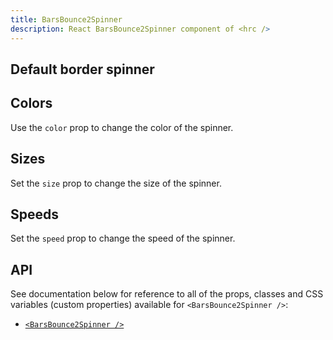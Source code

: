 ```yaml
---
title: BarsBounce2Spinner
description: React BarsBounce2Spinner component of <hrc />
---
```



## Default border spinner

<Demo layout="row">
  <Demos.BarsBounce2SpinnerDefault />
</Demo>

<SourceCode code={defaultCode} title="default.tsx" />

## Colors

Use the `color` prop to change the color of the spinner.

<Demo layout="row">
  <Demos.BarsBounce2SpinnerColors />
</Demo>

<SourceCode code={colorsCode} title="colors.tsx" />

## Sizes

Set the `size` prop to change the size of the spinner.

<Demo layout="row">
  <Demos.BarsBounce2SpinnerSizes />
</Demo>

<SourceCode code={sizesCode} title="sizes.tsx" />

## Speeds

Set the `speed` prop to change the speed of the spinner.

<Demo layout="row">
  <Demos.BarsBounce2SpinnerSpeeds />
</Demo>

<SourceCode code={speedsCode} title="speeds.tsx" />

## API

See documentation below for reference to all of the props, classes and CSS
variables (custom properties) available for `<BarsBounce2Spinner />`:

- [`<BarsBounce2Spinner />`](/hrc/api/bars-bounce-2-spinner)
